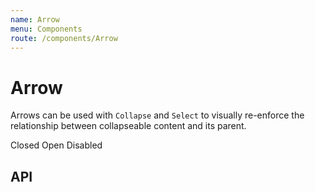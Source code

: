 ```yaml
---
name: Arrow
menu: Components
route: /components/Arrow
---
```



# Arrow

Arrows can be used with `Collapse` and `Select` to visually re-enforce the relationship between collapseable content and its parent.

<Playground>
  <SpacedGroup>
    <SpacedGroup direction="vertical">
      <Arrow />
      <span>Closed</span>
    </SpacedGroup>
    <SpacedGroup direction="vertical">
      <Arrow open />
      <span>Open</span>
    </SpacedGroup>
    <SpacedGroup direction="vertical">
      <Arrow disabled />
      <span>Disabled</span>
    </SpacedGroup>
  </SpacedGroup>
</Playground>

## API

<PropsTable of={Arrow} />
